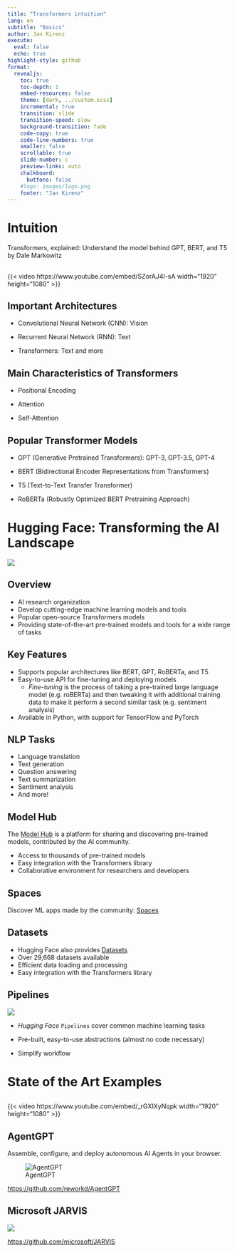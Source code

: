 ```yaml
---
title: "Transformers intuition"
lang: en
subtitle: "Basics"
author: Jan Kirenz
execute:
  eval: false
  echo: true
highlight-style: github
format:
  revealjs: 
    toc: true
    toc-depth: 1
    embed-resources: false
    theme: [dark, ../custom.scss]  
    incremental: true
    transition: slide
    transition-speed: slow
    background-transition: fade
    code-copy: true
    code-line-numbers: true
    smaller: false
    scrollable: true
    slide-number: c
    preview-links: auto
    chalkboard: 
      buttons: false
    #logo: images/logo.png
    footer: "Jan Kirenz"
---
```



# Intuition

Transformers, explained: Understand the model behind GPT, BERT, and T5 by Dale Markowitz


##

{{< video https://www.youtube.com/embed/SZorAJ4I-sA width="1920" height="1080" >}}


## Important Architectures

- Convolutional Neural Network (CNN): Vision

- Recurrent Neural Network (RNN): Text

- Transformers: Text and more

## Main Characteristics of Transformers

- Positional Encoding

- Attention

- Self-Attention

## Popular Transformer Models

- GPT (Generative Pretrained Transformers): GPT-3, GPT-3.5, GPT-4 

- BERT (Bidirectional Encoder Representations from Transformers)

- T5 (Text-to-Text Transfer Transformer)

- RoBERTa (Robustly Optimized BERT Pretraining Approach)


# Hugging Face: Transforming the AI Landscape

![](https://huggingface.co/front/assets/huggingface_logo-noborder.svg)

## Overview

- AI research organization
- Develop cutting-edge machine learning models and tools
- Popular open-source Transformers models 
- Providing state-of-the-art pre-trained models and tools for a wide range of tasks

## Key Features

- Supports popular architectures like BERT, GPT, RoBERTa, and T5
- Easy-to-use API for fine-tuning and deploying models
  - *Fine-tuning* is the process of taking a pre-trained large language model (e.g. roBERTa) and then tweaking it with additional training data to make it perform a second similar task (e.g. sentiment analysis)
- Available in Python, with support for TensorFlow and PyTorch

## NLP Tasks

- Language translation
- Text generation
- Question answering
- Text summarization
- Sentiment analysis
- And more!


## Model Hub

The [Model Hub](https://huggingface.co/models) is a platform for sharing and discovering pre-trained models, contributed by the AI community.

- Access to thousands of pre-trained models
- Easy integration with the Transformers library
- Collaborative environment for researchers and developers

## Spaces

Discover ML apps made by the community: [Spaces](https://huggingface.co/spaces?sort=likes)

## Datasets

- Hugging Face also provides [Datasets](https://huggingface.co/datasets)
- Over 29,668 datasets available
- Efficient data loading and processing
- Easy integration with the Transformers library

## Pipelines 

![](https://huggingface.co/front/assets/huggingface_logo-noborder.svg)

- *Hugging Face* `Pipelines` cover common machine learning tasks

- Pre-built, easy-to-use abstractions (almost no code necessary)

- Simplify workflow


# State of the Art Examples

## 

{{< video https://www.youtube.com/embed/_rGXIXyNqpk width="1920" height="1080" >}}


## AgentGPT

Assemble, configure, and deploy autonomous AI Agents in your browser.


![AgentGPT](https://agentgpt.reworkd.ai/)


<https://github.com/reworkd/AgentGPT>

## Microsoft JARVIS

![](https://raw.githubusercontent.com/microsoft/JARVIS/main/assets/overview.jpg)


<https://github.com/microsoft/JARVIS>

